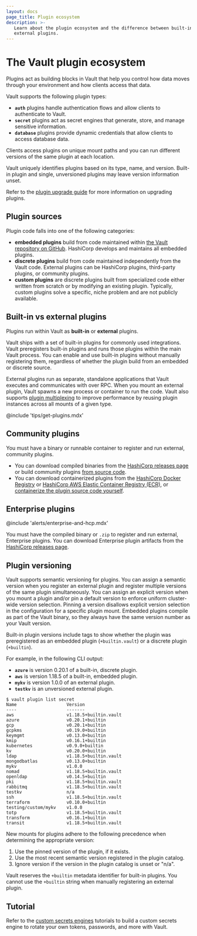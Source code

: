 ```yaml
---
layout: docs
page_title: Plugin ecosystem
description: >- 
   Learn about the plugin ecosystem and the difference between built-in and
   external plugins.
---
```



# The Vault plugin ecosystem

Plugins act as building blocks in Vault that help you control how data moves
through your environment and how clients access that data.

Vault supports the following plugin types:

- **`auth`** plugins handle authentication flows and allow clients to authenticate to Vault.
- **`secret`** plugins act as secret engines that generate, store, and manage sensitive information.
- **`database`** plugins provide dynamic credentials that allow clients to access database data.

Clients access plugins on unique mount paths and you can run different versions
of the same plugin at each location.

Vault uniquely identifies plugins based on its type, name, and version.
Built-in plugin and single, unversioned plugins may leave version information
unset.

Refer to the [plugin upgrade guide](/vault/docs/plugins/upgrade) for more
information on upgrading plugins.


## Plugin sources

Plugin code falls into one of the following categories:

- **embedded plugins** build from code maintained within
  [the Vault repository on GitHub](https://github.com/hashicorp/vault).
  HashiCorp develops and maintains all embedded plugins.
- **discrete plugins** build from code maintained independently from the Vault
  code. External plugins can be HashiCorp plugins, third-party plugins, or
  community plugins.
- **custom plugins** are discrete plugins built from specialized code either
  written from scratch or by modifying an existing plugin. Typically, custom
  plugins solve a specific, niche problem and are not publicly available.


## Built-in vs external plugins

Plugins run within Vault as **built-in** or **external** plugins.

Vault ships with a set of built-in plugins for commonly used integrations. Vault
preregisters built-in plugins and runs those plugins within the main Vault
process. You can enable and use built-in plugins without manually registering
them, regardless of whether the plugin build from an embedded or discrete source.

External plugins run as separate, standalone applications that Vault executes
and communicates with over RPC. When you mount an external plugin, Vault spawns
a new process or container to run the code. Vault also supports
[plugin multiplexing](/vault/docs/plugins/plugin-architecture#plugin-multiplexing)
to improve performance by reusing plugin instances across all mounts of a given
type.

@include 'tips/get-plugins.mdx'


## Community plugins

You must have a binary or runnable container to register and run external,
community plugins.

- You can download compiled binaries from the
  [HashiCorp releases page](https://releases.hashicorp.com/) or build community
  plugins
  [from source code](/vault/docs/plugins/plugin-development#building-a-plugin-from-source).
- You can download containerized plugins from the
  [HashiCorp Docker Registry](https://hub.docker.com/u/hashicorp) or
  [HashiCorp AWS Elastic Container Registry (ECR)](https://gallery.ecr.aws/hashicorp),
  or [containerize the plugin source code yourself](/vault/docs/plugins/containerized-plugins).


## Enterprise plugins

@include 'alerts/enterprise-and-hcp.mdx'

You must have the compiled binary or `.zip` to register and run external,
Enterprise plugins. You can download Enterprise plugin artifacts from the
[HashiCorp releases page](https://releases.hashicorp.com/).


## Plugin versioning

Vault supports semantic versioning for plugins. You can assign a semantic
version when you register an external plugin and register multiple versions of
the same plugin simultaneously. You can assign an explicit version when you
mount a plugin and/or pin a default version to enforce uniform cluster-wide
version selection. Pinning a version disallows explicit version selection in the
configuration for a specific plugin mount. Embedded plugins compile as part of
the Vault binary, so they always have the same version number as your Vault
version.

Built-in plugin versions include tags to show whether the plugin was
preregistered as an embedded plugin (`+builtin.vault`) or a discrete plugin
(`+builtin`).

For example, in the following CLI output:

- **`azure`** is version 0.20.1 of a built-in, discrete plugin.
- **`aws`** is version 1.18.5 of a built-in, embedded plugin.
- **`mykv`** is version 1.0.0 of an external plugin.
- **`testkv`** is an unversioned external plugin.

```shell-session
$ vault plugin list secret
Name                   Version
----                   -------
aws                    v1.18.5+builtin.vault
azure                  v0.20.1+builtin
gcp                    v0.20.1+builtin
gcpkms                 v0.19.0+builtin
keymgmt                v0.13.0+builtin
kmip                   v0.16.1+builtin
kubernetes             v0.9.0+builtin
kv                     v0.20.0+builtin
ldap                   v1.18.5+builtin.vault
mongodbatlas           v0.13.0+builtin
mykv                   v1.0.0
nomad                  v1.18.5+builtin.vault
openldap               v0.14.5+builtin
pki                    v1.18.5+builtin.vault
rabbitmq               v1.18.5+builtin.vault
testkv                 n/a
ssh                    v1.18.5+builtin.vault
terraform              v0.10.0+builtin
testing/custom/mykv    v1.0.0
totp                   v1.18.5+builtin.vault
transform              v0.16.1+builtin
transit                v1.18.5+builtin.vault
```

New mounts for plugins adhere to the following precedence when determining
the appropriate version:

1. Use the pinned version of the plugin, if it exists.
1. Use the most recent semantic version registered in the plugin catalog.
1. Ignore version if the version in the plugin catalog is unset or "n/a".


<Note title="Reserved word">

Vault reserves the `+builtin` metadata identifier for built-in plugins.
You cannot use the `+builtin` string when manually registering an external
plugin.

</Note>

## Tutorial

Refer to the [custom secrets engines](/vault/tutorials/custom-secrets-engine)
tutorials to build a custom secrets engine to rotate your own tokens, passwords,
and more with Vault.